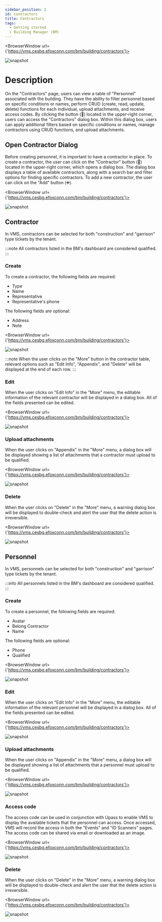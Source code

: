 ```yaml
---
sidebar_position: 2
id: contractors
title: Contractors
tags:
  - Getting started
  - Building Manager (BM)
---
```



<BrowserWindow url={'https://vms.cesbg.efoxconn.com/bm/building/contractors'}>

![snapshot](../../assets/bm/bm-contractors-zh-hant.png)

</BrowserWindow>

# Description

On the "Contractors" page, users can view a table of "Personnel" associated with the building. They have the ability to filter personnel based on specific conditions or names, perform CRUD (create, read, update, delete) functions for each individual, upload attachments, and receive access codes. By clicking the button (🤝) located in the upper-right corner, users can access the "Contractors" dialog box. Within this dialog box, users can apply additional filters based on specific conditions or names, manage contractors using CRUD functions, and upload attachments.

## Open Contractor Dialog

Before creating personnel, it is important to have a contractor in place. To create a contractor, the user can click on the "Contractor" button (🤝) located in the upper-right corner, which opens a dialog box. The dialog box displays a table of available contractors, along with a search bar and filter options for finding specific contractors. To add a new contractor, the user can click on the "Add" button (➕).

<BrowserWindow url={'https://vms.cesbg.efoxconn.com/bm/building/contractors'}>

![snapshot](../../assets/bm/bm-contractors-dialog-zh-hant.png)

</BrowserWindow>

## Contractor

In VMS, contractors can be selected for both "construction" and "garrison" type tickets by the tenant.

:::note
All contractors listed in the BM's dashboard are considered qualified.
:::

### Create

To create a contractor, the following fields are required:

- Type
- Name
- Representative
- Representative's phone

The following fields are optional:

- Address
- Note

<BrowserWindow url={'https://vms.cesbg.efoxconn.com/bm/building/contractors'}>

![snapshot](../../assets/bm/bm-create-contractors-zh-hant.png)

</BrowserWindow>

:::note
When the user clicks on the "More" button in the contractor table, relevant options such as "Edit Info", "Appendix", and "Delete" will be displayed at the end of each row.
:::

### Edit

When the user clicks on "Edit Info" in the "More" menu, the editable information of the relevant contractor will be displayed in a dialog box. All of the fields presented can be edited.

<BrowserWindow url={'https://vms.cesbg.efoxconn.com/bm/building/contractors'}>

![snapshot](../../assets/bm/bm-edit-contractors-zh-hant.png)

</BrowserWindow>

### Upload attachments

When the user clicks on "Appendix" in the "More" menu, a dialog box will be displayed showing a list of attachments that a contractor must upload to be qualified.

<BrowserWindow url={'https://vms.cesbg.efoxconn.com/bm/building/contractors'}>

![snapshot](../../assets/bm/bm-contractors-dialog-upload-attachment-zh-hant.png)

</BrowserWindow>

### Delete

When the user clicks on "Delete" in the "More" menu, a warning dialog box will be displayed to double-check and alert the user that the delete action is irreversible.

<BrowserWindow url={'https://vms.cesbg.efoxconn.com/bm/building/contractors'}>

![snapshot](../../assets/bm/bm-delete-contractors-zh-hant.png)

</BrowserWindow>

## Personnel

In VMS, personnels can be selected for both "construction" and "garrison" type tickets by the tenant.

:::info
All personnels listed in the BM's dashboard are considered qualified.
:::

### Create

To create a personnel, the following fields are required:

- Avatar
- Belong Contractor
- Name

The following fields are optional:

- Phone
- Qualified

<BrowserWindow url={'https://vms.cesbg.efoxconn.com/bm/building/contractors'}>

![snapshot](../../assets/bm/bm-create-personnel-zh-hant.png)

</BrowserWindow>

### Edit

When the user clicks on "Edit Info" in the "More" menu, the editable information of the relevant personnel will be displayed in a dialog box. All of the fields presented can be edited.

<BrowserWindow url={'https://vms.cesbg.efoxconn.com/bm/building/contractors'}>

![snapshot](../../assets/bm/bm-edit-personnel-zh-hant.png)

</BrowserWindow>

### Upload attachments

When the user clicks on "Appendix" in the "More" menu, a dialog box will be displayed showing a list of attachments that a personnel must upload to be qualified.

<BrowserWindow url={'https://vms.cesbg.efoxconn.com/bm/building/contractors'}>

![snapshot](../../assets/bm/bm-personnel-upload-attachment-zh-hant.png)

</BrowserWindow>

### Access code

The access code can be used in conjunction with Upass to enable VMS to display the available tickets that the personnel can access. Once accessed, VMS will record the access in both the "Events" and "ID Scanners" pages. The access code can be shared via email or downloaded as an image.

<BrowserWindow url={'https://vms.cesbg.efoxconn.com/bm/building/contractors'}>

![snapshot](../../assets/bm/bm-personnel-access-code-zh-hant.png)

</BrowserWindow>

### Delete

When the user clicks on "Delete" in the "More" menu, a warning dialog box will be displayed to double-check and alert the user that the delete action is irreversible.

<BrowserWindow url={'https://vms.cesbg.efoxconn.com/bm/building/contractors'}>

![snapshot](../../assets/bm/bm-delete-personnel-zh-hant.png)

</BrowserWindow>
